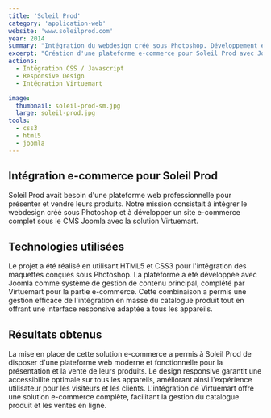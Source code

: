 ```yaml
---
title: 'Soleil Prod'
category: 'application-web'
website: 'www.soleilprod.com'
year: 2014
summary: "Intégration du webdesign créé sous Photoshop. Développement et intégration sous le CMS Joomla avec la solution e-commerce Virtuemart pour la gestion en masse de l'intégration du catalogue produit."
excerpt: "Création d'une plateforme e-commerce pour Soleil Prod avec Joomla et Virtuemart. Intégration responsive en HTML5/CSS3 des maquettes Photoshop et développement d'une solution complète pour la gestion du catalogue produit."
actions:
  - Intégration CSS / Javascript
  - Responsive Design
  - Intégration Virtuemart

image:
  thumbnail: soleil-prod-sm.jpg
  large: soleil-prod.jpg
tools:
  - css3
  - html5
  - joomla
---
```


## Intégration e-commerce pour Soleil Prod

Soleil Prod avait besoin d'une plateforme web professionnelle pour présenter et vendre leurs produits. Notre mission consistait à intégrer le webdesign créé sous Photoshop et à développer un site e-commerce complet sous le CMS Joomla avec la solution Virtuemart.

## Technologies utilisées

Le projet a été réalisé en utilisant HTML5 et CSS3 pour l'intégration des maquettes conçues sous Photoshop. La plateforme a été développée avec Joomla comme système de gestion de contenu principal, complété par Virtuemart pour la partie e-commerce. Cette combinaison a permis une gestion efficace de l'intégration en masse du catalogue produit tout en offrant une interface responsive adaptée à tous les appareils.

## Résultats obtenus

La mise en place de cette solution e-commerce a permis à Soleil Prod de disposer d'une plateforme web moderne et fonctionnelle pour la présentation et la vente de leurs produits. Le design responsive garantit une accessibilité optimale sur tous les appareils, améliorant ainsi l'expérience utilisateur pour les visiteurs et les clients. L'intégration de Virtuemart offre une solution e-commerce complète, facilitant la gestion du catalogue produit et les ventes en ligne.
